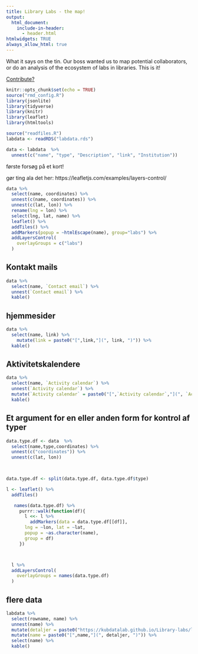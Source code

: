 ```yaml
---
title: Library Labs - the map!
output: 
  html_document: 
    include-in-header:
      - header.html
htmlwidgets: TRUE
always_allow_html: true
---
```


What it says on the tin. Our boss wanted us to map potential collaborators, 
or do an analysis of the ecosystem of labs in libraries. This is it!

[Contribute?](contribute.html)


```r
knitr::opts_chunk$set(echo = TRUE)
source("rmd_config.R")
library(jsonlite)
library(tidyverse)
library(knitr)
library(leaflet)
library(htmltools)
```




```r
source("readfiles.R")
labdata <- readRDS("labdata.rds")
```

```r
data <- labdata  %>% 
  unnest(c("name", "type", "Description", "link", "Institution"))
```


første forsøg på et kort!

gør ting ala det her: https://leafletjs.com/examples/layers-control/

```r
data %>% 
  select(name, coordinates) %>% 
  unnest(c(name, coordinates)) %>% 
  unnest(c(lat, lon)) %>% 
  rename(lng = lon) %>% 
  select(lng, lat, name) %>% 
  leaflet() %>% 
  addTiles() %>% 
  addMarkers(popup = ~htmlEscape(name), group="labs") %>% 
  addLayersControl(
    overlayGroups = c("labs")
  )

```
## Kontakt mails

```r
data %>% 
  select(name, `Contact email`) %>% 
  unnest(`Contact email`) %>% 
  kable()

```
## hjemmesider

```r
data %>% 
  select(name, link) %>% 
    mutate(link = paste0("[",link,"](", link, ")")) %>% 
  kable()
```

## Aktivitetskalendere

```r
data %>% 
  select(name, `Activity calendar`) %>% 
  unnest(`Activity calendar`) %>% 
  mutate(`Activity calendar` = paste0("[",`Activity calendar`,"](", `Activity calendar`, ")")) %>% 
  kable()
```
## Et argument for en eller anden form for kontrol af typer

```r
data.type.df <- data  %>% 
  select(name,type,coordinates) %>% 
  unnest(c("coordinates")) %>% 
  unnest(c(lat, lon))
  


data.type.df <- split(data.type.df, data.type.df$type)

l <- leaflet() %>% 
  addTiles()

   names(data.type.df) %>% 
     purrr::walk(function(df){
       l <<- l %>% 
         addMarkers(data = data.type.df[[df]],
       lng = ~lon, lat = ~lat,
       popup = ~as.character(name),
       group = df)
     })



  l %>% 
  addLayersControl(
    overlayGroups = names(data.type.df)
  )
```
## flere data

```r
labdata %>%
  select(rowname, name) %>% 
  unnest(name) %>% 
  mutate(detaljer = paste0("https://kubdatalab.github.io/Library-labs/listing.html", "#", rowname)) %>% 
  mutate(name = paste0("[",name,"](", detaljer, ")")) %>% 
  select(name) %>% 
  kable()
```

